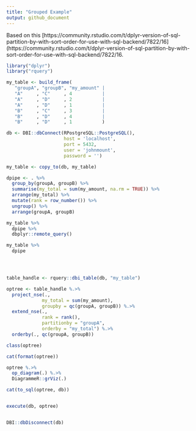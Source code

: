 ```yaml
---
title: "Grouped Example"
output: github_document
---
```


Based on this [https://community.rstudio.com/t/dplyr-version-of-sql-partition-by-with-sort-order-for-use-with-sql-backend/7822/16](https://community.rstudio.com/t/dplyr-version-of-sql-partition-by-with-sort-order-for-use-with-sql-backend/7822/16.

```r
library("dplyr")
library("rquery")

my_table <- build_frame(
   "groupA", "groupB", "my_amount" |
   "A"     , "C"     , 4           |
   "A"     , "D"     , 2           |
   "A"     , "D"     , 1           |
   "B"     , "C"     , 3           |
   "B"     , "D"     , 4           |
   "B"     , "D"     , 1           )

db <- DBI::dbConnect(RPostgreSQL::PostgreSQL(),
                     host = 'localhost',
                     port = 5432,
                     user = 'johnmount',
                     password = '')

my_table <- copy_to(db, my_table)

dpipe <- . %>%
  group_by(groupA, groupB) %>%
  summarise(my_total = sum(my_amount, na.rm = TRUE)) %>%
  arrange(my_total) %>%
  mutate(rank = row_number()) %>%
  ungroup() %>%
  arrange(groupA, groupB)

my_table %>% 
  dpipe %>% 
  dbplyr::remote_query()

my_table %>% 
  dpipe 




table_handle <- rquery::dbi_table(db, "my_table")

optree <- table_handle %.>%
  project_nse(., 
             my_total = sum(my_amount),
             groupby = qc(groupA, groupB)) %.>%
  extend_nse(.,
             rank = rank(),
             partitionby = "groupA",
             orderby = "my_total") %.>%
  orderby(., qc(groupA, groupB))

class(optree)

cat(format(optree))

optree %.>% 
  op_diagram(.) %.>% 
  DiagrammeR::grViz(.)

cat(to_sql(optree, db))


execute(db, optree)


DBI::dbDisconnect(db)
```
